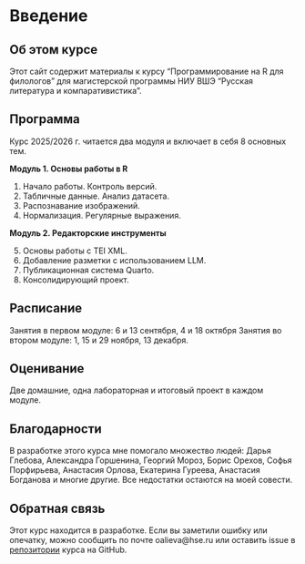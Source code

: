 # Введение {.unnumbered}

## Об этом курсе
Этот сайт содержит материалы к курсу “Программирование на R для филологов” для магистерской программы НИУ ВШЭ “Русская литература и компаративистика”.


## Программа

Курс 2025/2026 г. читается два модуля и включает в себя 8 основных тем.

**Модуль 1. Основы работы в R**

(@) Начало работы. Контроль версий.
(@) Табличные данные. Анализ датасета.
(@) Распознавание изображений.
(@) Нормализация. Регулярные выражения.

**Модуль 2. Редакторские инструменты**

(@) Основы работы с TEI XML.
(@) Добавление разметки с использованием LLM.
(@) Публикационная система Quarto.
(@) Консолидирующий проект.


## Расписание

Занятия в первом модуле: 6 и 13 сентября, 4 и 18 октября Занятия во втором модуле: 1, 15 и 29 ноября, 13 декабря.

## Оценивание

Две домашние, одна лабораторная и итоговый проект в каждом модуле.

## Благодарности

В разработке этого курса мне помогало множество людей: Дарья Глебова, Александра Горшенина, Георгий Мороз, Борис Орехов, Софья Порфирьева, Анастасия Орлова, Екатерина Гуреева, Анастасия Богданова и многие другие. Все недостатки остаются на моей совести.

## Обратная связь

Этот курс находится в разработке. Если вы заметили ошибку или опечатку, можно сообщить по почте oalieva@hse.ru или оставить issue в [репозитории](https://github.com/locusclassicus/philology_2025/tree/main) курса на GitHub.
